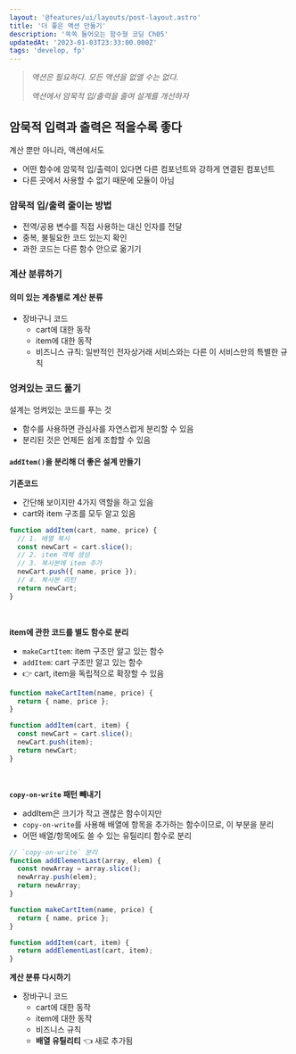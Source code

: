 ```yaml
---
layout: '@features/ui/layouts/post-layout.astro'
title: '더 좋은 액션 만들기'
description: '쏙쏙 들어오는 함수형 코딩 Ch05'
updatedAt: '2023-01-03T23:33:00.000Z'
tags: 'develop, fp'
---
```



> _액션은 필요하다. 모든 액션을 없앨 수는 없다._
>
> _액션에서 암묵적 입/출력을 줄여 설계를 개선하자_

## 암묵적 입력과 출력은 적을수록 좋다

계산 뿐만 아니라, 액션에서도

- 어떤 함수에 암묵적 입/출력이 있다면 다른 컴포넌트와 강하게 연결된 컴포넌트
- 다른 곳에서 사용할 수 없기 때문에 모듈이 아님

### 암묵적 입/출력 줄이는 방법

- 전역/공용 변수를 직접 사용하는 대신 인자를 전달
- 중복, 불필요한 코드 있는지 확인
- 과한 코드는 다른 함수 안으로 옮기기

### 계산 분류하기

#### 의미 있는 계층별로 계산 분류

- 장바구니 코드
  - cart에 대한 동작
  - item에 대한 동작
  - 비즈니스 규칙: 일반적인 전자상거래 서비스와는 다른 이 서비스만의 특별한 규칙

### 엉켜있는 코드 풀기

설계는 엉켜있는 코드를 푸는 것

- 함수를 사용하면 관심사를 자연스럽게 분리할 수 있음
- 분리된 것은 언제든 쉽게 조합할 수 있음

#### `addItem()`을 분리해 더 좋은 설계 만들기

**기존코드**

- 간단해 보이지만 4가지 역할을 하고 있음
- cart와 item 구조를 모두 알고 있음

```javascript
function addItem(cart, name, price) {
  // 1. 배열 복사
  const newCart = cart.slice();
  // 2. item 객체 생성
  // 3. 복사본에 item 추가
  newCart.push({ name, price });
  // 4. 복사본 리턴
  return newCart;
}
```

<br />

**item에 관한 코드를 별도 함수로 분리**

- `makeCartItem`: item 구조만 알고 있는 함수
- `addItem`: cart 구조만 알고 있는 함수
- 👉 cart, item을 독립적으로 확장할 수 있음

```javascript
function makeCartItem(name, price) {
  return { name, price };
}

function addItem(cart, item) {
  const newCart = cart.slice();
  newCart.push(item);
  return newCart;
}
```

<br />

**`copy-on-write` 패턴 빼내기**

- addItem은 크기가 작고 괜찮은 함수이지만
- `copy-on-write`를 사용해 배열에 항목을 추가하는 함수이므로, 이 부분을 분리
- 어떤 배열/항목에도 쓸 수 있는 유틸리티 함수로 분리

```javascript
// `copy-on-write` 분리
function addElementLast(array, elem) {
  const newArray = array.slice();
  newArray.push(elem);
  return newArray;
}

function makeCartItem(name, price) {
  return { name, price };
}

function addItem(cart, item) {
  return addElementLast(cart, item);
}
```

**계산 분류 다시하기**

- 장바구니 코드
  - cart에 대한 동작
  - item에 대한 동작
  - 비즈니스 규칙
  - **배열 유틸리티** 👈 새로 추가됨
